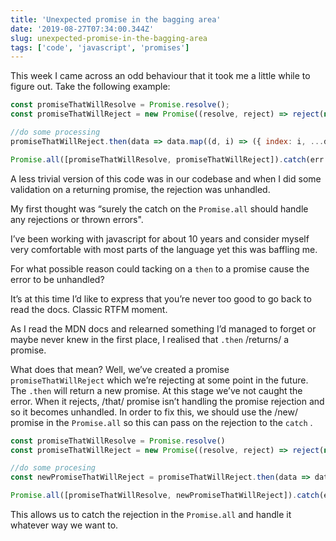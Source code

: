 ```yaml
---
title: 'Unexpected promise in the bagging area'
date: '2019-08-27T07:34:00.344Z'
slug: unexpected-promise-in-the-bagging-area
tags: ['code', 'javascript', 'promises']
---
```


This week I came across an odd behaviour that it took me a little while to figure out. 
Take the following example:

```js
const promiseThatWillResolve = Promise.resolve();
const promiseThatWillReject = new Promise((resolve, reject) => reject(new Error('Bang')));

//do some processing
promiseThatWillReject.then(data => data.map((d, i) => ({ index: i, ...d })));

Promise.all([promiseThatWillResolve, promiseThatWillReject]).catch(err => console.error(err));
```

A less trivial version of this code was in our codebase and when I did some validation on a returning promise, the rejection was unhandled. 

My first thought was “surely the catch on the `Promise.all` should handle any rejections or thrown errors". 

I’ve been working with javascript for about 10 years and consider myself very comfortable with most parts of the language yet this was baffling me. 

For what possible reason could tacking on a `then` to a promise cause the error to be unhandled? 

It’s at this time I’d like to express that you’re never too good to go back to read the docs. Classic RTFM moment. 

As I read the MDN docs and relearned something I’d managed to forget or maybe never knew in the first place, I realised that `.then` /returns/ a promise. 

What does that mean? Well, we’ve created a promise `promiseThatWillReject` which we’re rejecting at some point in the future. The `.then` will return a new promise. At this stage we’ve not caught the error. When it rejects, /that/ promise isn’t handling the promise rejection and so it becomes unhandled. In order to fix this, we should use the /new/ promise in the `Promise.all` so this can pass on the rejection to the `catch` . 

```javascript
const promiseThatWillResolve = Promise.resolve()
const promiseThatWillReject = new Promise((resolve, reject) => reject(new Error(‘Bang’)));

//do some procesing
const newPromiseThatWillReject = promiseThatWillReject.then(data => data.map((d, i) => ({index: i, ...d}))

Promise.all([promiseThatWillResolve, newPromiseThatWillReject]).catch(err => console.error(err))
```

This allows us to catch the rejection in the `Promise.all` and handle it whatever way we want to. 
